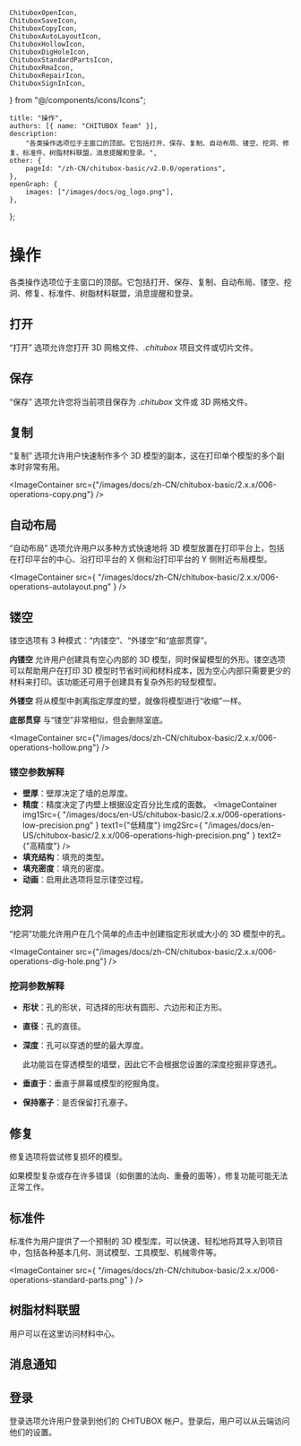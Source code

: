 	ChituboxOpenIcon,
	ChituboxSaveIcon,
	ChituboxCopyIcon,
	ChituboxAutoLayoutIcon,
	ChituboxHollowIcon,
	ChituboxDigHoleIcon,
	ChituboxStandardPartsIcon,
	ChituboxRmaIcon,
	ChituboxRepairIcon,
	ChituboxSignInIcon,
} from "@/components/icons/Icons";

	title: "操作",
	authors: [{ name: "CHITUBOX Team" }],
	description:
		"各类操作选项位于主窗口的顶部。它包括打开、保存、复制、自动布局、镂空、挖洞、修复、标准件、树脂材料联盟，消息提醒和登录。",
	other: {
		pageId: "/zh-CN/chitubox-basic/v2.0.0/operations",
	},
	openGraph: {
		images: ["/images/docs/og_logo.png"],
	},
};

# 操作

各类操作选项位于主窗口的顶部。它包括打开、保存、复制、自动布局、镂空、挖洞、修复、标准件、树脂材料联盟，消息提醒和登录。

## 打开

<ChituboxOpenIcon /> “打开” 选项允许您打开 3D 网格文件、_.chitubox_
项目文件或切片文件。

## 保存

<ChituboxSaveIcon /> “保存” 选项允许您将当前项目保存为 _.chitubox_ 文件或 3D
网格文件。

## 复制

<ChituboxCopyIcon /> “复制” 选项允许用户快速制作多个 3D
模型的副本，这在打印单个模型的多个副本时非常有用。

<ImageContainer
	src={"/images/docs/zh-CN/chitubox-basic/2.x.x/006-operations-copy.png"}
/>

## 自动布局

<ChituboxAutoLayoutIcon /> “自动布局” 选项允许用户以多种方式快速地将 3D
模型放置在打印平台上，包括在打印平台的中心、沿打印平台的 X 侧和沿打印平台的 Y
侧附近布局模型。

<ImageContainer
	src={
		"/images/docs/zh-CN/chitubox-basic/2.x.x/006-operations-autolayout.png"
	}
/>

## 镂空

<ChituboxHollowIcon /> 镂空选项有 3 种模式：“内镂空”、“外镂空”和“底部贯穿”。

**内镂空** 允许用户创建具有空心内部的 3D 模型，同时保留模型的外形。镂空选项可以帮助用户在打印 3D 模型时节省时间和材料成本，因为空心内部只需要更少的材料来打印。该功能还可用于创建具有复杂外形的轻型模型。

**外镂空** 将从模型中剥离指定厚度的壁，就像将模型进行“收缩”一样。

**底部贯穿** 与“镂空”非常相似，但会删除室底。

<ImageContainer
	src={"/images/docs/zh-CN/chitubox-basic/2.x.x/006-operations-hollow.png"}
/>

### 镂空参数解释

-   **壁厚**：壁厚决定了墙的总厚度。
-   **精度**：精度决定了内壁上根据设定百分比生成的面数。
    <ImageContainer
    	img1Src={
    		"/images/docs/en-US/chitubox-basic/2.x.x/006-operations-low-precision.png"
    	}
    	text1={"低精度"}
    	img2Src={
    		"/images/docs/en-US/chitubox-basic/2.x.x/006-operations-high-precision.png"
    	}
    	text2={"高精度"}
    />
-   **填充结构**：填充的类型。
-   **填充密度**：填充的密度。
-   **动画**：启用此选项将显示镂空过程。

## 挖洞

<ChituboxDigHoleIcon /> “挖洞”功能允许用户在几个简单的点击中创建指定形状或大小的
3D 模型中的孔。

<ImageContainer
	src={"/images/docs/zh-CN/chitubox-basic/2.x.x/006-operations-dig-hole.png"}
/>

### 挖洞参数解释

-   **形状**：孔的形状，可选择的形状有圆形、六边形和正方形。
-   **直径**：孔的直径。
-   **深度**：孔可以穿透的壁的最大厚度。

    <Admonition type="note" title="注意">
    	此功能旨在穿透模型的墙壁，因此它不会根据您设置的深度挖掘非穿透孔。
    </Admonition>

-   **垂直于**：垂直于屏幕或模型的挖掘角度。
-   **保持塞子**：是否保留打孔塞子。

## 修复

<ChituboxRepairIcon /> 修复选项将尝试修复损坏的模型。

<Admonition type="warning" title="警告">
	如果模型复杂或存在许多错误（如倒置的法向、重叠的面等），修复功能可能无法正常工作。
</Admonition>

## 标准件

<ChituboxStandardPartsIcon /> 标准件为用户提供了一个预制的 3D
模型库，可以快速、轻松地将其导入到项目中，包括各种基本几何、测试模型、工具模型、机械零件等。

<ImageContainer
	src={
		"/images/docs/zh-CN/chitubox-basic/2.x.x/006-operations-standard-parts.png"
	}
/>

## 树脂材料联盟

<ChituboxRmaIcon /> 用户可以在这里访问材料中心。

## 消息通知

## 登录

<ChituboxSignInIcon /> 登录选项允许用户登录到他们的 CHITUBOX
帐户。登录后，用户可以从云端访问他们的设置。

